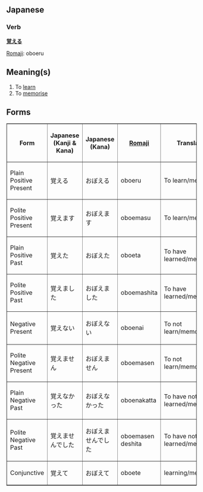 ==Japanese==
===Verb===
'''[[覚]]える'''

[[Romaji]]: oboeru

== Meaning(s) ==
#To [[learn]]
#To [[memorise]]

== Forms ==

<TABLE border>

<TR>
<TH>Form</TH>
<TH>Japanese<BR>(Kanji & Kana)</TH>
<TH>Japanese<BR>(Kana)</TH>
<TH>[[Romaji]]</TH>
<TH>Translation</TH>
</TR>

<TR>
<TD>Plain Positive Present</TD>
<TD>&#35226;&#12360;&#12427;</TD>
<TD>&#12362;&#12412;&#12360;&#12427;</TD>
<TD>oboeru</TD>
<TD>To learn/memorise</TD>
</TR>

<TR>
<TD>Polite Positive Present</TD>
<TD>&#35226;&#12360;&#12414;&#12377;</TD>
<TD>&#12362;&#12412;&#12360;&#12414;&#12377;</TD>
<TD>oboemasu</TD>
<TD>To learn/memorise</TD>
</TR>

<TR>
<TD>Plain Positive Past</TD>
<TD>&#35226;&#12360;&#12383;</TD>
<TD>&#12362;&#12412;&#12360;&#12383;</TD>
<TD>oboeta</TD>
<TD>To have learned/memorised</TD>
</TR>

<TR>
<TD>Polite Positive Past</TD>
<TD>&#35226;&#12360;&#12414;&#12375;&#12383;</TD>
<TD>&#12362;&#12412;&#12360;&#12414;&#12375;&#12383;</TD>
<TD>oboemashita</TD>
<TD>To have learned/memorised</TD>
</TR>

<TR>
<TD>Negative Present</TD>
<TD>&#35226;&#12360;&#12394;&#12356;</TD>
<TD>&#12362;&#12412;&#12360;&#12394;&#12356;</TD>
<TD>oboenai</TD>
<TD>To not learn/memorise</TD>
</TR>

<TR>
<TD>Polite Negative Present</TD>
<TD>&#35226;&#12360;&#12414;&#12379;&#12435;</TD>
<TD>&#12362;&#12412;&#12360;&#12414;&#12379;&#12435;</TD>
<TD>oboemasen</TD>
<TD>To not learn/memorise</TD>
</TR>

<TR>
<TD>Plain Negative Past</TD>
<TD>&#35226;&#12360;&#12394;&#12363;&#12387;&#12383;</TD>
<TD>&#12362;&#12412;&#12360;&#12394;&#12363;&#12387;&#12383;</TD>
<TD>oboenakatta</TD>
<TD>To have not learned/memorised</TD>
</TR>

<TR>
<TD>Polite Negative Past</TD>
<TD>&#35226;&#12360;&#12414;&#12379;&#12435;&#12391;&#12375;&#12383;</TD>
<TD>&#12362;&#12412;&#12360;&#12414;&#12379;&#12435;&#12391;&#12375;&#12383;</TD>
<TD>oboemasen deshita</TD>
<TD>To have not learned/memorised</TD>
</TR>

<TR>
<TD>Conjunctive</TD>
<TD>&#35226;&#12360;&#12390;</TD>
<TD>&#12362;&#12412;&#12360;&#12390;</TD>
<TD>oboete</TD>
<TD>learning/memorising</TD>
</TR>

</TABLE>